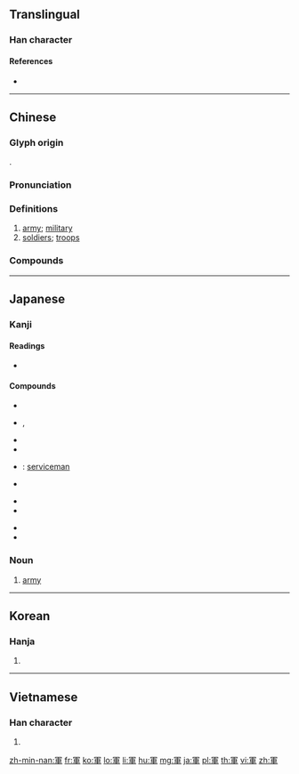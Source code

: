 {{character info/new}}
{{also|军}}
==Translingual==

===Han character===
{{Han char|rn=159|rad=車|as=02|sn=9|four=37506|canj=BJWJ|ids=⿱冖車}}

====References====
* {{Han ref|kx=1239.110|dkj=38179|dj=1713.070|hdz=53513.020|uh=8ECD|ud=36557|bh=AD78|bd=44408}}

----

==Chinese==
{{zh-forms|s=军}}

===Glyph origin===
{{Han etyl}}
{{Han compound|車|冖|ls=ic|t1=cart; chariot|t2=cover}}.

===Pronunciation===
{{zh-pron
|m=jūn
|c=gwan1
|h=pfs=kiûn
|md=gŭng
|mn=kun
|w=1jyn
|mc=y
|oc=y
|cat=n
}}

===Definitions===
{{zh-hanzi}}

# [[army]]; [[military]]
# [[soldier]]s; [[troops]]
{{attention|zh|missing definition: see [[w:zh:軍 (行政區劃)]]}}

===Compounds===
{{zh-der|三軍|中軍|中軍帳|主力軍|乣軍|亂軍|五道將軍|亞軍|伏軍|保密軍官|保防軍官|僑軍|充軍|全軍|全軍覆沒|全軍覆滅|八國聯軍|八字軍|八路軍|六軍|冠軍|冠軍賽|制軍|劉猛將軍|勇冠三軍|勞軍|勞軍團|勾軍|北洋海軍|北洋軍閥|十字軍|千軍萬馬|參軍|友軍|叛軍|右軍|四行孤軍|國軍|夜役軍牢|夜行軍|大將軍|大樹將軍|大軍|大軍壓境|大軍機|太平軍|女童子軍|女童軍|娘子軍|季軍|孤軍|孤軍作戰|孤軍奮戰|孤軍深入|官軍|定軍山|客籍軍|將軍|將軍府|將軍柱|岳家軍|川軍|常備軍|常勝將軍|常勝軍|幼童軍|建軍|引軍|強行軍|後備軍人|從軍|御林軍|志願軍|急行軍|懸軍|我軍|投軍|招軍|招軍買馬|排軍|掘子軍|探軍|探軍人|揮軍|揮軍進擊|援軍|損軍折將|撞陣衝軍|撤軍|撫軍|擴軍|收軍點將|故將軍|救世軍|敗軍|敗軍之將|敗軍折將|敢死軍|整軍|整軍經武|敵軍|新軍|斷頭將軍|旱軍|木蘭從軍|楊四將軍|楊泗將軍|榮譽軍人|橫掃千軍|正規軍|步軍|步軍統領|殘軍敗將|殿軍|氣冠三軍|水軍|治軍|派軍|海軍|海軍基地|海軍旗|淮軍|湘軍|漢軍|潰不成軍|火頭軍|牌軍|犒軍|狗頭軍師|王右軍|班軍|現役軍人|生力軍|異軍特起|異軍突起|白將軍|白軍|白馬將軍|盟軍|盡盤將軍|監軍|督軍|禁衛軍|禁軍|萬馬千軍|空軍|空軍基地|空軍節|童子軍|童子軍節|童軍|筆掃千軍|管軍|紅將軍|紅杉軍|紅軍|終軍|終軍棄繻|終軍請纓|義勇軍|義軍|羽林軍|老婆當軍|聯軍|臨軍對壘|臨軍對陣|英法聯軍|行軍|行軍動眾|行軍床|裁軍|裁軍會議|西點軍校|覆軍|覆軍殺將|解放軍|護國軍|護軍將軍|買馬招軍|貼軍戶|赤衛軍|赤軍旅|起軍|軍不血刃|軍事|軍事基地|軍事學校|軍事審判|軍事戰略|軍事政變|軍事教育|軍事機密|軍事法庭|軍事犯|軍事科學|軍事管制|軍事行動|軍事設施|軍事警察|軍事體育|軍人|軍人節|軍人魂|軍仗|軍令|軍令如山|軍令狀|軍備|軍公教|軍刀|軍制|軍力|軍功|軍務|軍區|軍品|軍售|軍器|軍國|軍國主義|軍團|軍士|軍多將廣|軍威|軍官|軍官學校|軍容|軍實|軍屬|軍工|軍帖|軍師|軍律|軍徽|軍心|軍情|軍所|軍操|軍政|軍政時期|軍旅|軍旗|軍書|軍服|軍校|軍械|軍棋|軍樂|軍樂隊|軍機|軍機處|軍權|軍歌|軍毯|軍民|軍法|軍法審判|軍法從事|軍法警察|軍港|軍火|軍火庫|軍營|軍爺|軍牢|軍牢快手|軍犬|軍用|軍用機場|軍界|軍略|軍眷|軍禮|軍種|軍符|軍籍|軍糧|軍紀|軍縮會議|軍聞社|軍職|軍臨城下|軍艦|軍艦鳥|軍號|軍行|軍裝|軍訓|軍警|軍費|軍資|軍巡鋪|軍郵|軍醫|軍銜|軍長|軍門|軍閥|軍隊|軍階|軍需|軍頭|軍餉|軍馬|軍齡|巡軍|退軍|逃軍|進軍|遠征軍|邊防軍|配軍|野戰軍|鎮國將軍|鐵軍|門神將軍|門軍|關東軍|陸軍|陸軍節|雜牌軍|非軍事區|革命軍|領軍|飛將軍|養軍|馬軍|駐軍|驃騎將軍|麾軍|黑旗軍|點軍|黨政軍}}

----

==Japanese==

===Kanji===
{{ja-kanji|grade=4|rs=冖07}}

====Readings====
* {{ja-readings|goon=[[くん]] (kun)|kanon=[[くん]] (kun)|kanyoon=[[ぐん]] (gun)|kun=[[いくさ]] (ikusa)}}

====Compounds====
{{top4}}
* {{ja-r|軍配|ぐんばい}}
* {{ja-r|軍役|ぐんえき}}, {{ja-r|軍役|ぐんやく}}
* {{ja-r|軍縮|ぐんしゅく}}
* {{ja-r|軍神|ぐんしん}}
{{mid4}}
* {{ja-r|軍人|ぐんじん}}: [[serviceman]]
* {{ja-r|軍制|ぐんせい}}
{{mid4}}
* {{ja-r|軍政|ぐんせい}}
* {{ja-r|軍曹|ぐんそう}}
{{mid4}}
* {{ja-r|軍隊|ぐんたい}}
* {{ja-r|将軍|しょうぐん}}
{{bottom}}

===Noun===
{{ja-noun|ぐん}}

# [[army]]

----

==Korean==

===Hanja===
{{ko-hanja|hangeul=군|rv=gun|y=kwun|eumhun=군사|ehrv=gunsa|ehmr=kunsa|ehy=kwunsa}}

# {{defn|lang=ko|sort=車02}}

----

==Vietnamese==

===Han character===
{{vi-hantu|[[quân]]|rs=車02}}

# {{defn|lang=vi|sort=車02}}

[[zh-min-nan:軍]]
[[fr:軍]]
[[ko:軍]]
[[lo:軍]]
[[li:軍]]
[[hu:軍]]
[[mg:軍]]
[[ja:軍]]
[[pl:軍]]
[[th:軍]]
[[vi:軍]]
[[zh:軍]]